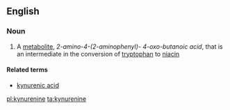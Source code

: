==English==

===Noun===
{{wikipedia}}
{{en-noun|-}}

#{{organic compound}} A [[metabolite]], ''2-amino-4-(2-aminophenyl)- 4-oxo-butanoic acid'', that is an intermediate in the conversion of [[tryptophan]] to [[niacin]]

====Related terms====
*[[kynurenic acid]]

[[pl:kynurenine]]
[[ta:kynurenine]]